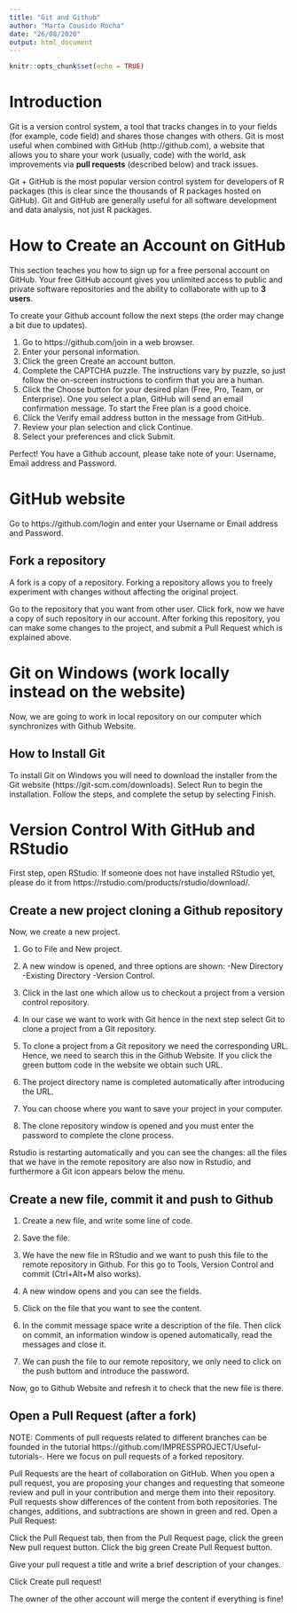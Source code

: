 ```yaml
---
title: "Git and Github"
author: "Marta Cousido Rocha"
date: "26/08/2020"
output: html_document
---
```


```r
knitr::opts_chunk$set(echo = TRUE)
```

# Introduction 

Git is a version control system, a tool that
tracks changes in to your fields (for example, code field) and shares those changes with others. Git is most useful when combined with GitHub
(http://github.com), a website that allows you to share your work (usually, code) with the world, ask improvements via **pull requests** (described below)
and track issues. 


Git + GitHub is the most popular version control system for developers of R packages (this is clear since the
thousands of R packages hosted on GitHub).
Git and GitHub are generally useful for all software development and data analysis, not just R packages. 


# How to Create an Account on GitHub

This section teaches you how to sign up for a free personal account on GitHub. Your free GitHub account gives you unlimited
access to public and private software repositories and the ability to collaborate with up to **3 users**.

To create your Github account follow the next steps (the order may change a bit due to updates).

1. Go to https://github.com/join in a web browser. 
2. Enter your personal information. 
3. Click the green Create an account button. 
4. Complete the CAPTCHA puzzle. The instructions vary by puzzle, so just follow the on-screen instructions
to confirm that you are a human.
5. Click the Choose button for your desired plan (Free, Pro, Team, or Enterprise). One you select a plan, GitHub will send an email
confirmation message. To start the Free plan is a good choice.
6. Click the Verify email address button in the message from GitHub. 
7. Review your plan selection and click Continue. 
8. Select your preferences and click Submit.

Perfect! You have a Github account, please take note of your: Username, Email address and Password.

# GitHub website

Go to https://github.com/login and enter your Username or Email address and Password.


## Fork a repository

A fork is a copy of a repository. Forking a repository allows you to freely experiment with changes without affecting the original project.


Go to the repository that you want from other user. Click fork, now we have a copy of such repository in our account. After forking this repository, you can make some changes to the project, and submit a Pull Request which is explained above.


# Git on Windows (work locally instead on the website)

Now, we are going to work in local repository  on our computer which synchronizes with Github Website.

## How to Install Git 

To install Git on Windows you will need to download the installer from the Git website (https://git-scm.com/downloads). Select Run to begin the installation. Follow the steps, and complete the setup by selecting Finish.

# Version Control With GitHub and RStudio


First step, open RStudio. If someone does not have installed RStudio yet, please do it from https://rstudio.com/products/rstudio/download/. 


## Create a new project cloning a Github repository

Now, we create a new project.

1. Go to File and New project.

2. A new window is opened, and three options are shown:
  -New Directory
  -Existing Directory 
  -Version Control.
  
3. Click in the last one which allow us to checkout a project from a version control repository. 


4. In our case we want to work with Git hence in the next step select Git to clone a project from a Git repository.  

5. To clone a project from a Git repository  we need the corresponding URL. Hence, we need to search this in the Github Website. If you click the green buttom code in the website we obtain such URL. 

6. The project directory name is completed automatically after introducing the URL. 

7. You can choose where you want to save your project in your computer.

8. The clone repository window is opened and you must enter the password to complete the clone process.

Rstudio is restarting automatically and you can see the changes: all the files that we have in the remote repository are also now in Rstudio, and furthermore a Git icon appears below the menu.

## Create a new file, commit it and push to Github

1. Create a new file, and write some line of code.

2. Save the file. 

3. We have the new file in RStudio and we want to push this file to the remote repository in Github. For this go to Tools, Version Control and commit (Ctrl+Alt+M also works).

4. A new window opens and you can see the fields. 

5. Click on the file that you want to see the content.

6. In the commit message space write a description of the file. Then click on commit, an information window is opened automatically, read the messages and close it.

7. We can push the file to our remote repository, we only need to click on the push buttom and introduce the password. 

Now, go to Github Website and refresh it to check that the new file is there.


## Open a Pull Request (after a fork)

NOTE: Comments of pull requests related to different branches can be founded in the tutorial https://github.com/IMPRESSPROJECT/Useful-tutorials-. Here we focus on pull requests of a forked repository.

Pull Requests are the heart of collaboration on GitHub.
When you open a pull request, you are proposing your
changes and requesting that someone review and pull in
your contribution and merge them into their repository. Pull
requests show  differences of the content from both repositories. The changes, additions, and subtractions are
shown in green and red. Open a Pull Request:

Click the Pull
Request tab, then
from the Pull Request
page, click the green
New pull request
button. Click the big
green Create Pull
Request button.

Give your pull request
a title and write a
brief description of
your changes.

Click Create pull
request!

The owner of the other account will merge the content if everything is fine!




                                                                                 